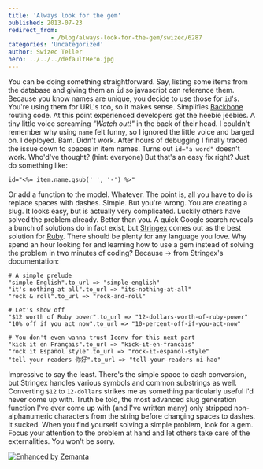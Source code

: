 ```yaml
---
title: 'Always look for the gem'
published: 2013-07-23
redirect_from: 
            - /blog/always-look-for-the-gem/swizec/6287
categories: 'Uncategorized'
author: Swizec Teller
hero: ../../../defaultHero.jpg
---
```

You can be doing something straightforward. Say, listing some items from the database and giving them an `id` so javascript can reference them. Because you know names are unique, you decide to use those for `id`'s. You're using them for URL's too, so it makes sense. Simplifies [Backbone](http://backbonejs.org/) routing code. At this point experienced developers get the heebie jeebies. A tiny little voice screaming _"Watch out!"_ in the back of their head. I couldn't remember why using `name` felt funny, so I ignored the little voice and barged on. I deployed. Bam. Didn't work. After hours of debugging I finally traced the issue down to spaces in item names. Turns out `id="a word"` doesn't work. Who'd've thought? (hint: everyone) But that's an easy fix right? Just do something like:

```
id="<%= item.name.gsub(' ', '-') %>"
```

Or add a function to the model. Whatever. The point is, all you have to do is replace spaces with dashes. Simple. But you're wrong. You are creating a slug. It looks easy, but is actually very complicated. Luckily others have solved the problem already. Better than you. A quick Google search reveals a bunch of solutions do in fact exist, but [Stringex](https://github.com/rsl/stringex) comes out as the best solution for [Ruby](http://www.ruby-lang.org/ "Ruby (programming language)"). There should be plenty for any language you love. Why spend an hour looking for and learning how to use a gem instead of solving the problem in two minutes of coding? Because -> from Stringex's documentation:

```
# A simple prelude
"simple English".to_url => "simple-english"
"it's nothing at all".to_url => "its-nothing-at-all"
"rock & roll".to_url => "rock-and-roll"

# Let's show off
"$12 worth of Ruby power".to_url => "12-dollars-worth-of-ruby-power"
"10% off if you act now".to_url => "10-percent-off-if-you-act-now"

# You don't even wanna trust Iconv for this next part
"kick it en Français".to_url => "kick-it-en-francais"
"rock it Español style".to_url => "rock-it-espanol-style"
"tell your readers 你好".to_url => "tell-your-readers-ni-hao"
```

Impressive to say the least. There's the simple space to dash conversion, but Stringex handles various symbols and common substrings as well. Converting `$12` to `12-dollars` strikes me as something particularly useful I'd never come up with. Truth be told, the most advanced slug generation function I've ever come up with (and I've written many) only stripped non-alphanumeric characters from the string before changing spaces to dashes. It sucked. When you find yourself solving a simple problem, look for a gem. Focus your attention to the problem at hand and let others take care of the externalities. You won't be sorry.

[![Enhanced by Zemanta](http://img.zemanta.com/zemified_e.png?x-id=08b189ad-699b-42e3-b0db-11bebd9babfd)](http://www.zemanta.com/?px "Enhanced by Zemanta")